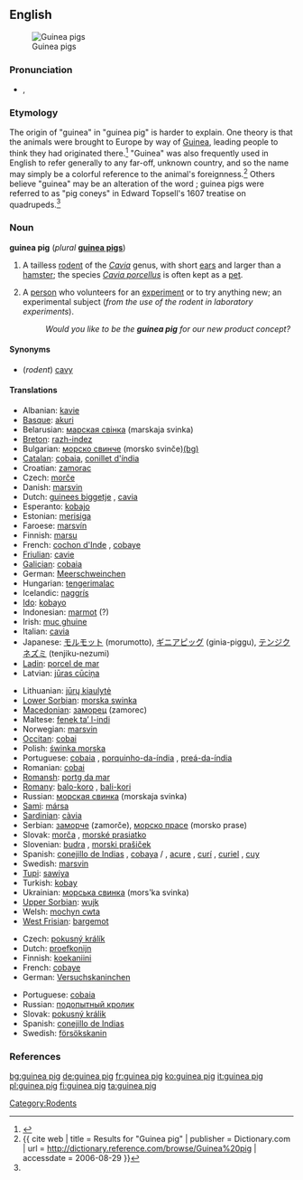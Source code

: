 {{wikipedia}}
==English==
[[Image:Guinea 1.jpg|thumb|Guinea pigs]]

===Pronunciation===
* {{IPA|/'gɪni pɪɡ/}}, {{SAMPA|/"gIni pIg/}}
===Etymology===
The origin of "guinea" in "guinea pig" is harder to explain. One theory is that the animals were brought to Europe by way of [[Guinea]], leading people to think they had originated there.<ref name=wagner>{{cite book | last = Wagner | first = Joseph E. | last2 = Manning | first2 = Patrick J | title = The Biology of the Guinea Pig | date = 1976 | publisher = Academic Press | isbn = 0-12-730050-3}}</ref> "Guinea" was also frequently used in English to refer generally to any far-off, unknown country, and so the name may simply be a colorful reference to the animal's foreignness.<ref name=dictionary>{{ cite web | title = Results for "Guinea pig" | publisher = Dictionary.com | url = http://dictionary.reference.com/browse/Guinea%20pig | accessdate = 2006-08-29 }}</ref>   Others believe "guinea" may be an alteration of the word {{term|coney||rabbit}}; guinea pigs were referred to as "pig coneys" in Edward Topsell's 1607 treatise on quadrupeds.<ref name=wagner/>

===Noun===
'''guinea pig''' (''plural'' '''[[guinea pigs]]''')

# A tailless [[rodent]] of the ''[[Cavia]]'' genus, with short [[ear]]s and larger than a [[hamster]]; the species ''[[Cavia porcellus]]'' is often kept as a [[pet]].
# {{idiom}} A [[person]] who volunteers for an [[experiment]] or to try anything new; an experimental subject (''from the use of the rodent in laboratory experiments'').
#: ''Would you like to be the '''guinea pig''' for our new product concept?''

====Synonyms====
* (''rodent'') [[cavy]]

====Translations====
{{trans-top|rodent}}
* Albanian: [[kavie]]
* [[Basque]]: [[akuri]]
* Belarusian: [[марская свінка]] (marskaja svinka) {{f}}
* [[Breton]]: [[razh-indez]]
* Bulgarian: [[морско свинче]] (morsko svinče)[[:bg:морско свинче|(bg)]]
* [[Catalan]]: [[cobaia]], [[conillet d'índia]]
* Croatian: [[zamorac]] {{m}}
* Czech: [[morče]] {{n}}
* Danish: [[marsvin]]
* Dutch: [[guinees biggetje]] {{n}}, [[cavia]] {{m}}
* Esperanto: [[kobajo]]
* Estonian: [[merisiga]]
* Faroese: [[marsvín]]
* Finnish: [[marsu]]
* French: [[cochon d'Inde]] {{m}}, [[cobaye]] {{m}}
* [[Friulian]]: [[cavie]]
* [[Galician]]: [[cobaia]]
* German: [[Meerschweinchen]] {{n}}
* Hungarian: [[tengerimalac]]
* Icelandic: [[naggrís]] {{m}}
* [[Ido]]: [[kobayo]]
* Indonesian: [[marmot#Indonesian|marmot]] (?)
* Irish: [[muc ghuine]]
* Italian: [[cavia]] {{f}}
* Japanese: [[モルモット]] (morumotto), [[ギニアピッグ]] (ginia-piggu), [[テンジクネズミ]] (tenjiku-nezumi)
* [[Ladin]]: [[porcel de mar]]
* Latvian: [[jūras cūciņa]]
{{trans-mid}}
* Lithuanian: [[jūrų kiaulytė]]
* [[Lower Sorbian]]: [[morska swinka]]
* [[Macedonian]]: [[заморец]] (zamorec)
* Maltese: [[fenek ta’ l-indi]]
* Norwegian: [[marsvin]] {{n}}
* [[Occitan]]: [[cobai]]
* Polish: [[świnka morska]]
* Portuguese: [[cobaia]] {{f}}, [[porquinho-da-índia]] {{m}}, [[preá-da-índia]] {{m}}
* Romanian: [[cobai]]
* [[Romansh]]: [[portg da mar]]
* [[Romany]]: [[balo-koro]] {{m}}, [[bali-kori]] {{f}}
* Russian: [[морская свинка]] (morskaja svinka) {{f}}
* [[Sami]]: [[mársa]]
* [[Sardinian]]: [[càvia]]
* Serbian: [[заморче]] (zamorče), [[морско прасе]] (morsko prase)
* Slovak: [[morča]] {{n}}, [[morské prasiatko]] {{n}}
* Slovenian: [[budra]] {{f}}, [[morski prašiček]] {{m}}
* Spanish: [[conejillo de Indias]] {{m}} {{italbrac|especially figurative usage}}, [[cobaya]] {{f}}/{{m}} {{italbrac|especially scientific usage}}, [[acure]] {{m}} {{italbrac|Venezuela}}, [[curí]] {{m}} {{italbrac|Colombia}}, [[curiel]] {{m}} {{italbrac|Cuba}}, [[cuy]] {{m}} {{italbrac|Argentina|Bolivia|Chile|Ecuador|Peru|Southern Colombian Andes}}
* Swedish: [[marsvin]]
* [[Tupi]]: [[sawiya]]
* Turkish: [[kobay]]
* Ukrainian: [[морська свинка]] (mors'ka svinka)
* [[Upper Sorbian]]: [[wujk]]
* Welsh: [[mochyn cwta]]
* [[West Frisian]]: [[bargemot]]
{{trans-bottom}}

{{trans-top|volunteer for an experiment}}
* Czech: [[pokusný králík]] {{m}}
* Dutch: [[proefkonijn]] {{n}}
* Finnish: [[koekaniini]]
* French: [[cobaye]] {{m}}
* German: [[Versuchskaninchen]] {{n}}
{{trans-mid}}
* Portuguese: [[cobaia]] {{f}}
* Russian: [[подопытный кролик]] {{m}}
* Slovak: [[pokusný králik]] {{m}}
* Spanish: [[conejillo de Indias]] {{m}}
* Swedish: [[försökskanin]] {{c}}
{{trans-bottom}}

===References===
<references/>

[[Category:Rodents]]

[[bg:guinea pig]]
[[de:guinea pig]]
[[fr:guinea pig]]
[[ko:guinea pig]]
[[it:guinea pig]]
[[pl:guinea pig]]
[[fi:guinea pig]]
[[ta:guinea pig]]